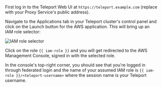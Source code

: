 First log in to the Teleport Web UI at `https://teleport.example.com` (replace
with your Proxy Service's public address).

Navigate to the Applications tab in your Teleport cluster's control panel and
click on the Launch button for the AWS application. This will bring up an IAM
role selector:

![IAM role selector](../../../img/application-access/guides/aws-database-select-iam-role.png)

Click on the role `{{ iam-role }}` and you will get redirected to the AWS
Management Console, signed in with the selected role.

In the console's top-right corner, you should see that you're logged in through
federated login and the name of your assumed IAM role is
`{{ iam-role }}/<teleport-username>` where the session name is your Teleport username.
